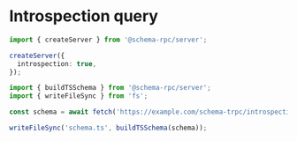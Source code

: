 # Introspection query

```ts filename="server.ts"
import { createServer } from '@schema-rpc/server';

createServer({
  introspection: true,
});
```

```ts filename="introspection.ts"
import { buildTSSchema } from '@schema-rpc/server';
import { writeFileSync } from 'fs';

const schema = await fetch('https://example.com/schema-trpc/introspection');

writeFileSync('schema.ts', buildTSSchema(schema));
```
